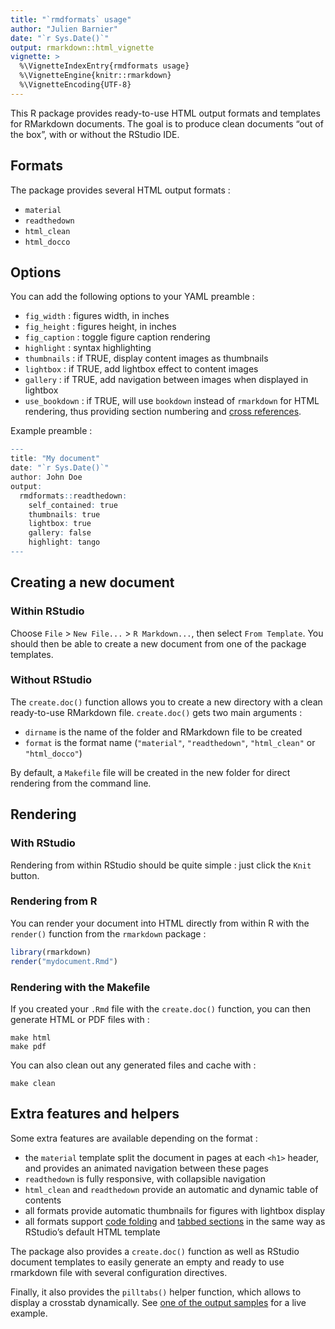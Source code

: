 ```yaml
---
title: "`rmdformats` usage"
author: "Julien Barnier"
date: "`r Sys.Date()`"
output: rmarkdown::html_vignette
vignette: >
  %\VignetteIndexEntry{rmdformats usage}
  %\VignetteEngine{knitr::rmarkdown}
  %\VignetteEncoding{UTF-8}
---
```


This R package provides ready-to-use HTML output formats and templates for
RMarkdown documents. The goal is to produce clean documents "out of the box",
with or without the RStudio IDE.

## Formats

The package provides several HTML output formats :

- `material`
- `readthedown`
- `html_clean`
- `html_docco`

## Options

You can add the following options to your YAML preamble :

- `fig_width` : figures width, in inches
- `fig_height` : figures height, in inches
- `fig_caption` : toggle figure caption rendering
- `highlight` : syntax highlighting
- `thumbnails` : if TRUE, display content images as thumbnails
- `lightbox` : if TRUE, add lightbox effect to content images
- `gallery` : if TRUE, add navigation between images when displayed in lightbox
- `use_bookdown` : if TRUE, will use `bookdown` instead of `rmarkdown` for HTML rendering, thus providing section numbering and [cross references](https://bookdown.org/yihui/bookdown/cross-references.html).

Example preamble :

```r
---
title: "My document"
date: "`r Sys.Date()`"
author: John Doe
output:
  rmdformats::readthedown:
    self_contained: true
    thumbnails: true
    lightbox: true
    gallery: false
    highlight: tango
---
```

## Creating a new document

### Within RStudio

Choose `File` > `New File...` > `R Markdown...`, then select `From Template`.
You should then be able to create a new document from one of the package
templates.

### Without RStudio

The `create.doc()` function allows you to create a new directory with a clean
ready-to-use RMarkdown file. `create.doc()` gets two main arguments :

- `dirname` is the name of the folder and RMarkdown file to be created
- `format` is the format name (`"material"`, `"readthedown"`, `"html_clean"` or `"html_docco"`)

By default, a `Makefile` file will be created in the new folder for direct
rendering from the command line.

## Rendering

### With RStudio

Rendering from within RStudio should be quite simple : just click the `Knit` button.

### Rendering from R

You can render your document into HTML directly from within R with the
`render()` function from the `rmarkdown` package :

```r
library(rmarkdown)
render("mydocument.Rmd")
```

### Rendering with the Makefile

If you created your `.Rmd` file with the `create.doc()` function, you can then
generate HTML or PDF files with :

```
make html
make pdf
```

You can also clean out any generated files and cache with :

```
make clean
```

## Extra features and helpers

Some extra features are available depending on the format :

- the `material` template split the document in pages at each `<h1>` header, and provides an animated navigation between these pages
- `readthedown` is fully responsive, with collapsible navigation
- `html_clean` and `readthedown` provide an automatic and dynamic table of contents
- all formats provide automatic thumbnails for figures with lightbox display
- all formats support [code folding](http://rmarkdown.rstudio.com/html_document_format.html#code_folding) and [tabbed sections](http://rmarkdown.rstudio.com/html_document_format.html#tabbed_sections) in the same way as RStudio's default HTML template

The package also provides a `create.doc()` function as well as RStudio document
templates to easily generate an empty and ready to use rmarkdown file with
several configuration directives.

Finally, it also provides the `pilltabs()` helper function, which allows to display a crosstab dynamically. See [one of the output samples](https://rawgit.com/juba/rmdformats/master/resources/examples/html_clean/html_clean_sample.html#Table) for a live example.
